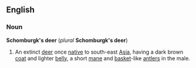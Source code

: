 ==English==
===Noun===
'''Schomburgk's deer''' (''plural'' '''Schomburgk's deer''')

#An extinct [[deer]] once [[native]] to south-east [[Asia]], having a dark brown [[coat]] and lighter [[belly]], a short [[mane]] and [[basket]]-like [[antler]]s in the male.